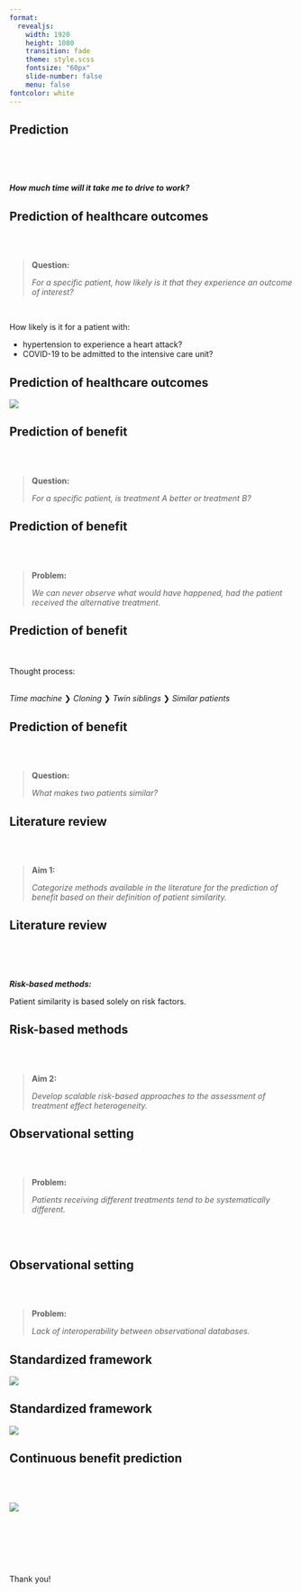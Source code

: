 ```yaml
---
format:
  revealjs:
    width: 1920
    height: 1080
    transition: fade
    theme: style.scss
    fontsize: "60px"
    slide-number: false
    menu: false
fontcolor: white
---
```


## {background-image="images/first-slide.png"}

## Prediction {background-image="images/background.png"}
\
\
\


:::{.fragment}

***How much time will it take me to drive to work?***

:::

## Prediction of healthcare outcomes {background-image="images/background.png"}
\
\

> **Question:**
>
> *For a specific patient, how likely is it that they experience an outcome of
> interest?*

\


:::{.fragment}

How likely is it for a patient with:

- hypertension to experience a heart attack?
- COVID-19 to be admitted to the intensive care unit?

:::

## Prediction of healthcare outcomes {background-image="images/background.png"}

![](images/cope.png)



## Prediction of benefit {background-image="images/background.png"}
\
\

> **Question:**
>
> *For a specific patient, is treatment A better or treatment B?*

## Prediction of benefit {background-image="images/background.png"}
\
\

> **Problem:**
>
> *We can never observe what would have happened, had the patient received the
> alternative treatment.*


## Prediction of benefit {background-image="images/background.png"}
\
\
Thought process:
\
\


[*Time machine*]{.fragment} [❯ *Cloning*]{.fragment} [❯ *Twin siblings*]{.fragment} [❯ *Similar patients*]{.fragment}



## Prediction of benefit {background-image="images/background.png"}
\
\

> **Question:**
>
> *What makes two patients similar?*

## Literature review {background-image="images/background.png"}
\
\

> **Aim 1:**
>
> *Categorize methods available in the literature for the prediction of benefit
> based on their definition of patient similarity.*

## Literature review {background-image="images/background.png"}
\
\
\

***Risk-based methods:***
\

Patient similarity is based solely on risk factors.

## Risk-based methods {background-image="images/background.png"}
\
\

> **Aim 2:**
>
> *Develop scalable risk-based approaches to the assessment of treatment effect
> heterogeneity.*

## Observational setting {background-image="images/background.png"}
\
\

> **Problem:**
> 
> *Patients receiving different treatments tend to be systematically different.*

\
\

## Observational setting {background-image="images/background.png"}
\
\

> **Problem:**
>
> *Lack of interoperability between observational databases.*

## Standardized framework {background-image="images/background.png"}

![](images/framework.png){fig-align="center"}


## Standardized framework {background-image="images/background.png"}

![](images/framework-main-small.png){fig-align="center"}



## Continuous benefit prediction {background-image="images/background.png"}
\
\

![](images/gusto.png){fig-align="center"}
 
## {background-image="images/last-slide.png"}
\
\
\
\

:::{.thanks}
Thank you!
:::
